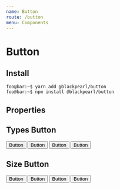 ```yaml
---
name: Button
route: /button
menu: Components
---
```



# Button

## Install

```console
foo@bar:~$ yarn add @blackpearl/button
foo@bar:~$ npm install @blackpearl/button
```

## Properties

<Props of={Button} />

## Types Button

<Playground>
  <Button>Button</Button>
  <Button kind="solid">Button</Button>
  <Button kind="ghost">Button</Button>
  <Button kind="link">Button</Button>
</Playground>

## Size Button

<Playground>
  <Button>Button</Button>
  <Button size="small">Button</Button>
  <Button size="medium">Button</Button>
  <Button size="large">Button</Button>
</Playground>
